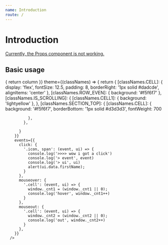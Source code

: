 ```yaml
---
name: Introduction
route: /
---
```



# Introduction

<Props of={WindowTable} />

[Currently, the Props component is not working.](https://github.com/pedronauck/docz/issues/717)

## Basic usage

<Playground>
<WindowTable
        height={300}
        columns={columns}
        rows={rows}
        rowCount={10}
        rowHeight={46}
        columnCount={10}
        columnWidth={150}
        fixedTopCount={1}
        fixedLeftCount={2}
        fixedRightCount={1}
        fixedBottomCount={0}
        overscanCount={2}
        guideline={true}
        renderHeader={(column) => {
          return  column
        }}
        theme={(classNames) => {
          return {
            [classNames.CELL]: {
              display: 'flex',
              fontSize: 12.5,
              padding: 8,
              borderRight: '1px solid #dadcde',
              alignItems: 'center'
            },
            [classNames.ROW_EVEN]: {
              background: '#f5f6f7'
            },
            [classNames.IS_SCROLLING]: {
              [classNames.CELL1]: {
                background: 'lightyellow'
              },
            },
            [classNames.SECTION_TOP]: {
              [classNames.CELL]: {
                background: '#f5f6f7',
                borderBottom: '1px solid #d3d3d3',
                fontWeight: 700
                
              },
            },
            
          }
        }}
        events={{
          click: {
            '.icon, span': (event, ui) => {
              console.log('>>>> wow i got a click')
              console.log('> event', event)
              console.log('> ui', ui)
              alert(ui.data.firstName);
            }
          },
          mouseover: {
            '.cell': (event, ui) => {
              window._cnt1 = (window._cnt1 || 0);
              console.log('hover', window._cnt1++)
            }
          },
          mouseout: {
            '.cell': (event, ui) => {
              window._cnt2 = (window._cnt2 || 0);
              console.log('out', window._cnt2++)
            }
          },
        }}
      />


</Playground>


